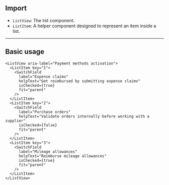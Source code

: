 
## Import

- `ListView`: The list component.
- `ListItem`: A helper component designed to represent an item inside a list.

---

## Basic usage

<Preview>
  <ListView aria-label="Payment methods activation">
    <ListItem key="1">
      <SwitchField
        label="Expense claims"
        helpText="Get reimbursed by submitting expense claims"
        isChecked={true}
        fit="parent"
      />
    </ListItem>
    <ListItem key="2">
      <SwitchField
        label="Purchase orders"
        helpText="Validate orders internally before working with a supplier"
        isChecked={false}
        fit="parent"
      />
    </ListItem>
    <ListItem key="3">
      <SwitchField
        label="Mileage allowances"
        helpText="Reimburse mileage allowances"
        isChecked={true}
        fit="parent"
      />
    </ListItem>
  </ListView>
</Preview>

```tsx
<ListView aria-label="Payment methods activation">
  <ListItem key="1">
    <SwitchField
      label="Expense claims"
      helpText="Get reimbursed by submitting expense claims"
      isChecked={true}
      fit="parent"
    />
  </ListItem>
  <ListItem key="2">
    <SwitchField
      label="Purchase orders"
      helpText="Validate orders internally before working with a supplier"
      isChecked={false}
      fit="parent"
    />
  </ListItem>
  <ListItem key="3">
    <SwitchField
      label="Mileage allowances"
      helpText="Reimburse mileage allowances"
      isChecked={true}
      fit="parent"
    />
  </ListItem>
</ListView>
```
